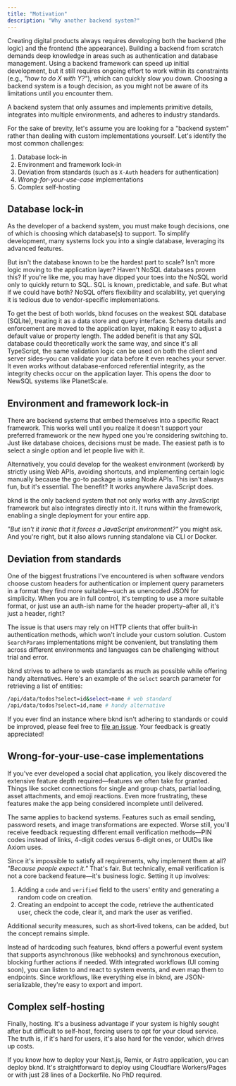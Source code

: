 ```yaml
---
title: "Motivation"
description: "Why another backend system?"
---
```


Creating digital products always requires developing both the backend (the logic) and the frontend (the appearance). Building a backend from scratch demands deep knowledge in areas such as authentication and database management. Using a backend framework can speed up initial development, but it still requires ongoing effort to work within its constraints (e.g., _"how to do X with Y?"_), which can quickly slow you down. Choosing a backend system is a tough decision, as you might not be aware of its limitations until you encounter them.

<CalloutPositive title="The solution">
  A backend system that only assumes and implements primitive details,
  integrates into multiple environments, and adheres to industry standards.
</CalloutPositive>

For the sake of brevity, let's assume you are looking for a "backend system" rather than dealing with custom implementations yourself. Let's identify the most common challenges:

1. Database lock-in
2. Environment and framework lock-in
3. Deviation from standards (such as `X-Auth` headers for authentication)
4. _Wrong-for-your-use-case_ implementations
5. Complex self-hosting

## Database lock-in

As the developer of a backend system, you must make tough decisions, one of which is choosing which database(s) to support. To simplify development, many systems lock you into a single database, leveraging its advanced features.

But isn't the database known to be the hardest part to scale? Isn't more logic moving to the application layer? Haven't NoSQL databases proven this? If you're like me, you may have dipped your toes into the NoSQL world only to quickly return to SQL. SQL is known, predictable, and safe. But what if we could have both? NoSQL offers flexibility and scalability, yet querying it is tedious due to vendor-specific implementations.

To get the best of both worlds, bknd focuses on the weakest SQL database (SQLite), treating it as a data store and query interface. Schema details and enforcement are moved to the application layer, making it easy to adjust a default value or property length. The added benefit is that any SQL database could theoretically work the same way, and since it's all TypeScript, the same validation logic can be used on both the client and server sides–you can validate your data before it even reaches your server. It even works without database-enforced referential integrity, as the integrity checks occur on the application layer. This opens the door to NewSQL systems like PlanetScale.

## Environment and framework lock-in

There are backend systems that embed themselves into a specific React framework. This works well until you realize it doesn't support your preferred framework or the new hyped one you're considering switching to. Just like database choices, decisions must be made. The easiest path is to select a single option and let people live with it.

Alternatively, you could develop for the weakest environment (workerd) by strictly using Web APIs, avoiding shortcuts, and implementing certain logic manually because the go-to package is using Node APIs. This isn't always fun, but it's essential. The benefit? It works anywhere JavaScript does.

bknd is the only backend system that not only works with any JavaScript framework but also integrates directly into it. It runs within the framework, enabling a single deployment for your entire app.

_"But isn't it ironic that it forces a JavaScript environment?"_ you might ask. And you're right, but it also allows running standalone via CLI or Docker.

## Deviation from standards

One of the biggest frustrations I've encountered is when software vendors choose custom headers for authentication or implement query parameters in a format they find more suitable—such as unencoded JSON for simplicity. When you are in full control, it's tempting to use a more suitable format, or just use an auth-ish name for the header property–after all, it's just a header, right?

The issue is that users may rely on HTTP clients that offer built-in authentication methods, which won't include your custom solution. Custom `SearchParams` implementations might be convenient, but translating them across different environments and languages can be challenging without trial and error.

bknd strives to adhere to web standards as much as possible while offering handy alternatives. Here's an example of the `select` search parameter for retrieving a list of entities:

```bash
/api/data/todos?select=id&select=name # web standard
/api/data/todos?select=id,name # handy alternative
```

If you ever find an instance where bknd isn't adhering to standards or could be improved, please feel free to [file an issue](https://github.com/bknd-io/bknd/issues/new). Your feedback is greatly appreciated!

## Wrong-for-your-use-case implementations

If you've ever developed a social chat application, you likely discovered the extensive feature depth required—features we often take for granted. Things like socket connections for single and group chats, partial loading, asset attachments, and emoji reactions. Even more frustrating, these features make the app being considered incomplete until delivered.

The same applies to backend systems. Features such as email sending, password resets, and image transformations are expected. Worse still, you'll receive feedback requesting different email verification methods—PIN codes instead of links, 4-digit codes versus 6-digit ones, or UUIDs like Axiom uses.

Since it's impossible to satisfy all requirements, why implement them at all? _"Because people expect it."_ That's fair. But technically, email verification is not a core backend feature—it's business logic. Setting it up involves:

1. Adding a `code` and `verified` field to the users' entity and generating a random code on creation.
2. Creating an endpoint to accept the code, retrieve the authenticated user, check the code, clear it, and mark the user as verified.

Additional security measures, such as short-lived tokens, can be added, but the concept remains simple.

Instead of hardcoding such features, bknd offers a powerful event system that supports asynchronous (like webhooks) and synchronous execution, blocking further actions if needed. With integrated workflows (UI coming soon), you can listen to and react to system events, and even map them to endpoints. Since workflows, like everything else in bknd, are JSON-serializable, they're easy to export and import.

## Complex self-hosting

Finally, hosting. It's a business advantage if your system is highly sought after but difficult to self-host, forcing users to opt for your cloud service. The truth is, if it's hard for users, it's also hard for the vendor, which drives up costs.

If you know how to deploy your Next.js, Remix, or Astro application, you can deploy bknd. It's straightforward to deploy using Cloudflare Workers/Pages or with just 28 lines of a Dockerfile. No PhD required.
